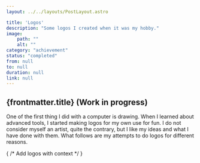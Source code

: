 ```yaml
---
layout: ../../layouts/PostLayout.astro

title: 'Logos'
description: "Some logos I created when it was my hobby."
image:
    path: ""
    alt: ""
category: "achievement"
status: "completed"
from: null
to: null
duration: null
link: null
---
```


## {frontmatter.title} (Work in progress)

One of the first thing I did with a computer is drawing. When I learned about advanced tools, I started making logos for my own use for fun. I do not consider myself an artist, quite the contrary, but I like my ideas and what I have done with them. What follows are my attempts to do logos for different reasons.

{ /* Add logos with context */ }
